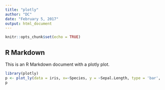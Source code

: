 ---
title: "plotly"
author: "DC"
date: "February 5, 2017"
output: html_document
---

```{r setup, include=FALSE}
knitr::opts_chunk$set(echo = TRUE)
```

## R Markdown

This is an R Markdown document with a plotly plot.

```{r echo=FALSE,warning=FALSE, message=FALSE} 
library(plotly)
p <- plot_ly(data = iris, x=~Species, y = ~Sepal.Length, type = 'bar', name = 'Species')
p

```

